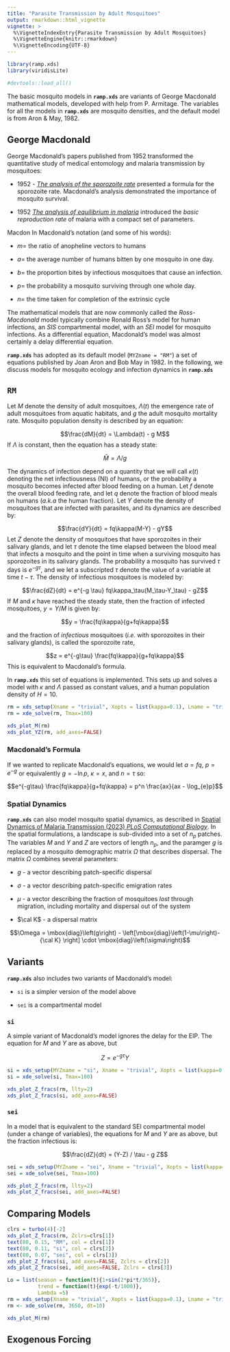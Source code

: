 ```yaml
---
title: "Parasite Transmission by Adult Mosquitoes"
output: rmarkdown::html_vignette
vignette: >
  %\VignetteIndexEntry{Parasite Transmission by Adult Mosquitoes}
  %\VignetteEngine{knitr::rmarkdown}
  %\VignetteEncoding{UTF-8}
---
```


```r
library(ramp.xds)
library(viridisLite)
```

```r
#devtools::load_all()
```

The basic mosquito models in **`ramp.xds`** are variants of George Macdonald mathematical models, developed with help from P. Armitage. The variables for all the models in **`ramp.xds`** are mosquito densities, and the default model is from Aron & May, 1982.

## George Macdonald 

George Macdonald's papers published from 1952 transformed the quantitative study of medical entomology and malaria transmission by mosquitoes: 

+ 1952 - [*The analysis of the sporozoite rate*](https://pubmed.ncbi.nlm.nih.gov/14958825/) presented a formula for the sporozoite rate. Macdonald's analysis demonstrated the importance of mosquito survival.  

+ 1952 [*The analysis of equilibrium in malaria*](https://pubmed.ncbi.nlm.nih.gov/12995455/) introduced the *basic reproduction rate* of malaria with a compact set of parameters. 

Macdon
In Macdonald's notation (and some of his words): 

+ $m=$ the ratio of anopheline vectors to humans 

+ $a=$ the average number of humans bitten by one mosquito in one day. 

+ $b=$ the proportion bites by infectious mosquitoes that cause an infection.  

+ $p=$ the probability a mosquito surviving through one whole day.  

+ $n=$ the time taken for completion of the extrinsic cycle

The mathematical models that are now commonly called the *Ross-Macdonald* model typically combine Ronald Ross's model for human infections, an *SIS* compartmental model, with an *SEI* model for mosquito infections. As a differential equation, Macdonald's model was almost certainly a delay differential equation. 

**`ramp.xds`** has adopted as its default model (`MYZname = "RM"`) a set of equations published by Joan Aron and Bob May in 1982. In the following, we discuss models for mosquito ecology and infection dynamics in **`ramp.xds`** 

## `RM`

Let $M$ denote the density of adult mosquitoes, $\Lambda(t)$ the emergence rate of adult mosquitoes from aquatic habitats, and $g$ the adult mosquito mortality rate. Mosquito population density is described by an equation: 

$$\frac{dM}{dt} = \Lambda(t) - g M$$
If $\Lambda$ is constant, then the equation has a steady state: 

$$\bar M = \Lambda/g$$ 

The dynamics of infection depend on a quantity that we will call $\kappa(t)$ denoting the net infectiousness (NI) of humans, or the probability a mosquito becomes infected after blood feeding on a human. Let $f$ denote the overall blood feeding rate, and let $q$ denote the fraction of blood meals on humans (*a.k.a* the human fraction). Let $Y$ denote the density of mosquitoes that are infected with parasites, and its dynamics are described by: 

$$\frac{dY}{dt} = fq\kappa(M-Y) - gY$$
Let $Z$ denote the density of mosquitoes that have sporozoites in their salivary glands, and let $\tau$ denote the time elapsed between the blood meal that infects a mosquito and the point in time when a surviving mosquito has sporozoites in its salivary glands.  The probability a mosquito has survived $\tau$ days is $e^{-g\tau}$, and we let a subscripted $\tau$ denote the value of a variable at time $t-\tau.$ The density of infectious mosquitoes is modeled by:  

$$\frac{dZ}{dt} = e^{-g \tau} fq\kappa_\tau(M_\tau-Y_\tau) - gZ$$
If $M$ and $\kappa$ have reached the steady state, then the fraction of infected mosquitoes, $y=Y/M$ is given by:

$$y = \frac{fq\kappa}{g+fq\kappa}$$ 

and the fraction of *infectious* mosquitoes (*i.e.* with sporozoites in their salivary glands), is called the sporozoite rate,

$$z = e^{-g\tau} \frac{fq\kappa}{g+fq\kappa}$$ 
This is equivalent to Macdonald's formula. 

In **`ramp.xds`** this set of equations is implemented. This sets up and solves a model with $\kappa$ and $\Lambda$ passed as constant values, and a human population density of $H=10.$ 

```r
rm = xds_setup(Xname = "trivial", Xopts = list(kappa=0.1), Lname = "trivial", Lopts = list(Lambda=5), HPop=10)
rm = xde_solve(rm, Tmax=100)
```

```r
xds_plot_M(rm)
xds_plot_YZ(rm, add_axes=FALSE)
```




### Macdonald's Formula

If we wanted to replicate Macdonald's equations, we would let $a=fq$, $p = e^{-g}$ or equivalently $g = -\ln p$, $\kappa = x,$ and $n=\tau$ so: 

$$e^{-g\tau} \frac{fq\kappa}{g+fq\kappa} = p^n \frac{ax}{ax - \log_{e}p}$$

### Spatial Dynamics 

**`ramp.xds`** can also model mosquito spatial dynamics, as described in [Spatial Dynamics of Malaria Transmission (2023) *PLoS Computational Biology*](https://journals.plos.org/ploscompbiol/article?id=10.1371/journal.pcbi.1010684). In the spatial formulations, a landscape is sub-divided into a set of $n_p$ patches. The variables $M$ and $Y$ and $Z$ are vectors of length $n_p,$ and the paramger $g$ is replaced by a mosquito demographic matrix $\Omega$ that describes dispersal. The matrix $\Omega$ combines several parameters:

+ $g$ - a vector describing patch-specific dispersal

+ $\sigma$ - a vector describing patch-specific emigration rates 

+ $\mu$ - a vector describing the fraction of mosquitoes *lost* through migration, including mortality and dispersal out of the system

+ $\cal K$ - a dispersal matrix

$$\Omega = \mbox{diag}\left(g\right) - \left[\mbox{diag}\left(1-\mu\right)-{\cal K} \right] \cdot
\mbox{diag}\left(\sigma\right)$$

## Variants 

**`ramp.xds`** also includes two variants of Macdonald's model:  

+ `si` is a simpler version of the model above 

+ `sei` is a compartmental model 


### `si`

A simple variant of Macdonald's model ignores the delay for the EIP. The equation for $M$ and $Y$ are as above, but 

$$Z = e^{-g\tau} Y$$ 
```r
si = xds_setup(MYZname = "si", Xname = "trivial", Xopts = list(kappa=0.1), Lname = "trivial", Lopts = list(Lambda=5), HPop=10)
si = xde_solve(si, Tmax=100)
```

```r
xds_plot_Z_fracs(rm, llty=2)
xds_plot_Z_fracs(si, add_axes=FALSE)
```


### `sei`

In a model that is equivalent to the standard SEI compartmental model (under a change of variables), the equations for $M$ and $Y$ are as above, but the fraction infectious is: 

$$\frac{dZ}{dt} =  (Y-Z) / \tau - g Z$$  

```r
sei = xds_setup(MYZname = "sei", Xname = "trivial", Xopts = list(kappa=0.1), Lname = "trivial", Lopts = list(Lambda=5), HPop=10)
sei = xde_solve(sei, Tmax=100)
```

```r
xds_plot_Z_fracs(rm, llty=2)
xds_plot_Z_fracs(sei, add_axes=FALSE)
```

## Comparing Models

```r
clrs = turbo(4)[-2]
xds_plot_Z_fracs(rm, Zclrs=clrs[1])
text(80, 0.15, "RM", col = clrs[1])
text(80, 0.11, "si", col = clrs[2])
text(80, 0.07, "sei", col = clrs[3])
xds_plot_Z_fracs(si, add_axes=FALSE, Zclrs = clrs[2])
xds_plot_Z_fracs(sei, add_axes=FALSE, Zclrs = clrs[3])
```

```r
Lo = list(season = function(t){1+sin(2*pi*t/365)}, 
          trend = function(t){exp(-t/1000)}, 
          Lambda =5)
rm = xds_setup(Xname = "trivial", Xopts = list(kappa=0.1), Lname = "trivial", Lopts = Lo, HPop=10)
rm <- xde_solve(rm, 3650, dt=10)
```

```r
xds_plot_M(rm)
```


## Exogenous Forcing


